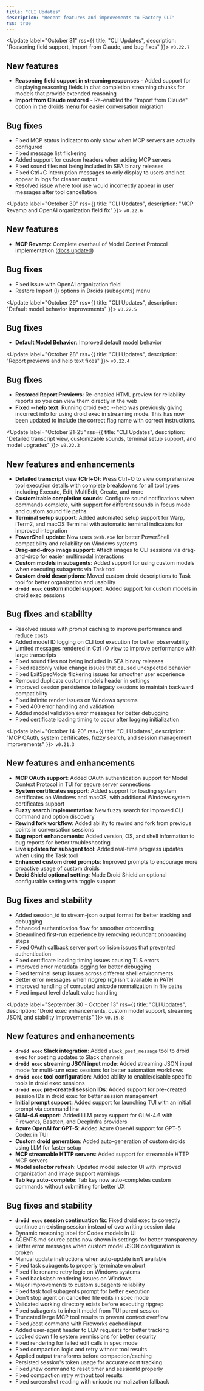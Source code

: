 ```yaml
---
title: "CLI Updates"
description: "Recent features and improvements to Factory CLI"
rss: true
---
```


<Update label="October 31" rss={{ title: "CLI Updates", description: "Reasoning field support, Import from Claude, and bug fixes" }}>
  `v0.22.7`

  ## New features

  * **Reasoning field support in streaming responses** - Added support for displaying reasoning fields in chat completion streaming chunks for models that provide extended reasoning
  * **Import from Claude restored** - Re-enabled the "Import from Claude" option in the droids menu for easier conversation migration

  ## Bug fixes

  * Fixed MCP status indicator to only show when MCP servers are actually configured
  * Fixed message list flickering
  * Added support for custom headers when adding MCP servers
  * Fixed sound files not being included in SEA binary releases
  * Fixed Ctrl+C interruption messages to only display to users and not appear in logs for cleaner output
  * Resolved issue where tool use would incorrectly appear in user messages after tool cancellation
</Update>

<Update label="October 30" rss={{ title: "CLI Updates", description: "MCP Revamp and OpenAI organization field fix" }}>
  `v0.22.6`

  ## New features

  * **MCP Revamp**: Complete overhaul of Model Context Protocol implementation ([docs updated](https://docs.factory.ai/cli/configuration/mcp))

  ## Bug fixes

  * Fixed issue with OpenAI organization field
  * Restore Import (I) options in Droids (subagents) menu
</Update>

<Update label="October 29" rss={{ title: "CLI Updates", description: "Default model behavior improvements" }}>
  `v0.22.5`

  ## Bug fixes

  * **Default Model Behavior**: Improved default model behavior
</Update>

<Update label="October 28" rss={{ title: "CLI Updates", description: "Report previews and help text fixes" }}>
  `v0.22.4`

  ## Bug fixes

  * **Restored Report Previews**: Re-enabled HTML preview for reliability reports so you can view them directly in the web
  * **Fixed --help text**: Running droid exec --help was previously giving incorrect info for using droid exec in streaming mode. This has now been updated to include the correct flag name with correct instructions.
</Update>

<Update label="October 21-25" rss={{ title: "CLI Updates", description: "Detailed transcript view, customizable sounds, terminal setup support, and model upgrades" }}>
  `v0.22.3`

  ## New features and enhancements

  * **Detailed transcript view (Ctrl+O)**: Press Ctrl+O to view comprehensive tool execution details with complete breakdowns for all tool types including Execute, Edit, MultiEdit, Create, and more
  * **Customizable completion sounds**: Configure sound notifications when commands complete, with support for different sounds in focus mode and custom sound file paths
  * **Terminal setup support**: Added automated setup support for Warp, iTerm2, and macOS Terminal with automatic terminal indicators for improved integration
  * **PowerShell update**: Now uses `pwsh.exe` for better PowerShell compatibility and reliability on Windows systems
  * **Drag-and-drop image support**: Attach images to CLI sessions via drag-and-drop for easier multimodal interactions
  * **Custom models in subagents**: Added support for using custom models when executing subagents via Task tool
  * **Custom droid descriptions**: Moved custom droid descriptions to Task tool for better organization and usability
  * **`droid exec` custom model support**: Added support for custom models in droid exec sessions

  ## Bug fixes and stability

  * Resolved issues with prompt caching to improve performance and reduce costs
  * Added model ID logging on CLI tool execution for better observability
  * Limited messages rendered in Ctrl+O view to improve performance with large transcripts
  * Fixed sound files not being included in SEA binary releases
  * Fixed readonly value change issues that caused unexpected behavior
  * Fixed ExitSpecMode flickering issues for smoother user experience
  * Removed duplicate custom models header in settings
  * Improved session persistence to legacy sessions to maintain backward compatibility
  * Fixed infinite render issues on Windows systems
  * Fixed 400 error handling and validation
  * Added model validation error messages for better debugging
  * Fixed certificate loading timing to occur after logging initialization
</Update>

<Update label="October 14-20" rss={{ title: "CLI Updates", description: "MCP OAuth, system certificates, fuzzy search, and session management improvements" }}>
  `v0.21.3`

  ## New features and enhancements

  * **MCP OAuth support**: Added OAuth authentication support for Model Context Protocol in TUI for secure server connections
  * **System certificates support**: Added support for loading system certificates on Windows and macOS, with additional Windows system certificates support
  * **Fuzzy search implementation**: New fuzzy search for improved CLI command and option discovery
  * **Rewind fork workflow**: Added ability to rewind and fork from previous points in conversation sessions
  * **Bug report enhancements**: Added version, OS, and shell information to bug reports for better troubleshooting
  * **Live updates for subagent tool**: Added real-time progress updates when using the Task tool
  * **Enhanced custom droid prompts**: Improved prompts to encourage more proactive usage of custom droids
  * **Droid Shield optional setting**: Made Droid Shield an optional configurable setting with toggle support

  ## Bug fixes and stability

  * Added session_id to stream-json output format for better tracking and debugging
  * Enhanced authentication flow for smoother onboarding
  * Streamlined first-run experience by removing redundant onboarding steps
  * Fixed OAuth callback server port collision issues that prevented authentication
  * Fixed certificate loading timing issues causing TLS errors
  * Improved error metadata logging for better debugging
  * Fixed terminal setup issues across different shell environments
  * Better error messages when ripgrep (rg) isn't available in PATH
  * Improved handling of corrupted unicode normalization in file paths
  * Fixed impact level default value handling
</Update>

<Update label="September 30 - October 13" rss={{ title: "CLI Updates", description: "Droid exec enhancements, custom model support, streaming JSON, and stability improvements" }}>
  `v0.19.8`

  ## New features and enhancements

  * **`droid exec` Slack integration**: Added `slack_post_message` tool to droid exec for posting updates to Slack channels
  * **`droid exec` streaming JSON input mode**: Added streaming JSON input mode for multi-turn exec sessions for better automation workflows
  * **`droid exec` tool configuration**: Added ability to enable/disable specific tools in droid exec sessions
  * **`droid exec` pre-created session IDs**: Added support for pre-created session IDs in droid exec for better session management
  * **Initial prompt support**: Added support for launching TUI with an initial prompt via command line
  * **GLM-4.6 support**: Added LLM proxy support for GLM-4.6 with Fireworks, Baseten, and DeepInfra providers
  * **Azure OpenAI for GPT-5**: Added Azure OpenAI support for GPT-5 Codex in TUI
  * **Custom droid generation**: Added auto-generation of custom droids using LLM for faster setup
  * **MCP streamable HTTP servers**: Added support for streamable HTTP MCP servers
  * **Model selector refresh**: Updated model selector UI with improved organization and image support warnings
  * **Tab key auto-complete**: Tab key now auto-completes custom commands without submitting for better UX

  ## Bug fixes and stability

  * **`droid exec` session continuation fix**: Fixed droid exec to correctly continue an existing session instead of overwriting session data
  * Dynamic reasoning label for Codex models in UI
  * AGENTS.md source paths now shown in settings for better transparency
  * Better error messages when custom model JSON configuration is broken
  * Manual update instructions when auto-update isn't available
  * Fixed task subagents to properly terminate on abort
  * Fixed file rename retry logic on Windows systems
  * Fixed backslash rendering issues on Windows
  * Major improvements to custom subagents reliability
  * Fixed task tool subagents prompt for better execution
  * Don't stop agent on cancelled file edits in spec mode
  * Validated working directory exists before executing ripgrep
  * Fixed subagents to inherit model from TUI parent session
  * Truncated large MCP tool results to prevent context overflow
  * Fixed /cost command with Fireworks cached input
  * Added user-agent header to LLM requests for better tracking
  * Locked down file system permissions for better security
  * Fixed rendering for failed edit calls in spec mode
  * Fixed compaction logic and retry without tool results
  * Applied output transforms before compaction/caching
  * Persisted session's token usage for accurate cost tracking
  * Fixed /new command to reset timer and sessionId properly
  * Fixed compaction retry without tool results
  * Fixed screenshot reading with unicode normalization fallback
</Update>
